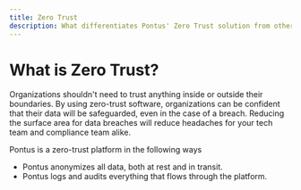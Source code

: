 ```yaml
---
title: Zero Trust
description: What differentiates Pontus' Zero Trust solution from other solutions?
---
```


# What is Zero Trust?

Organizations shouldn't need to trust anything inside or outside their boundaries. By using zero-trust software, organizations can be confident that their data will be safeguarded, even in the case of a breach. Reducing the surface area for data breaches will reduce headaches for your tech team and compliance team alike.

Pontus is a zero-trust platform in the following ways

* Pontus anonymizes all data, both at rest and in transit.
* Pontus logs and audits everything that flows through the platform.
